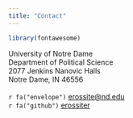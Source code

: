 ```yaml
---
title: "Contact"
---
```


```r
library(fontawesome)
```


University of Notre Dame\
Department of Political Science\
2077 Jenkins Nanovic Halls\
Notre Dame, IN 46556\
\
`r fa("envelope")` [erossite@nd.edu](mailto:erossite@nd.edu)\
`r fa("github")` [erossiter](https://github.com/erossiter)\





